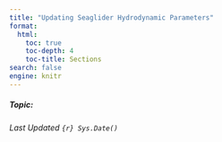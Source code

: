 ```yaml
---
title: "Updating Seaglider Hydrodynamic Parameters"
format:
  html:
    toc: true
    toc-depth: 4
    toc-title: Sections
search: false
engine: knitr
---
```


##### Topic: 

*Last Updated `{r} Sys.Date()`*

